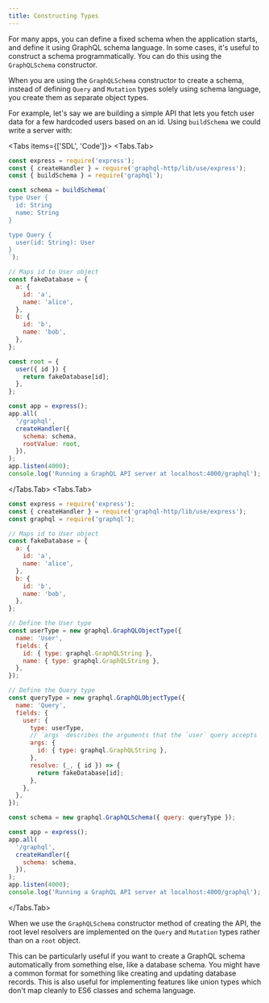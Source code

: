 ```yaml
---
title: Constructing Types
---
```



For many apps, you can define a fixed schema when the application starts, and define it using GraphQL schema language. In some cases, it's useful to construct a schema programmatically. You can do this using the `GraphQLSchema` constructor.

When you are using the `GraphQLSchema` constructor to create a schema, instead of defining `Query` and `Mutation` types solely using schema language, you create them as separate object types.

For example, let's say we are building a simple API that lets you fetch user data for a few hardcoded users based on an id. Using `buildSchema` we could write a server with:

<Tabs items={['SDL', 'Code']}>
  <Tabs.Tab>
```js
const express = require('express');
const { createHandler } = require('graphql-http/lib/use/express');
const { buildSchema } = require('graphql');

const schema = buildSchema(`
type User {
  id: String
  name: String
}

type Query {
  user(id: String): User
}
`);

// Maps id to User object
const fakeDatabase = {
  a: {
    id: 'a',
    name: 'alice',
  },
  b: {
    id: 'b',
    name: 'bob',
  },
};

const root = {
  user({ id }) {
    return fakeDatabase[id];
  },
};

const app = express();
app.all(
  '/graphql',
  createHandler({
    schema: schema,
    rootValue: root,
  }),
);
app.listen(4000);
console.log('Running a GraphQL API server at localhost:4000/graphql');

````
  </Tabs.Tab>
  <Tabs.Tab>
```js
const express = require('express');
const { createHandler } = require('graphql-http/lib/use/express');
const graphql = require('graphql');

// Maps id to User object
const fakeDatabase = {
  a: {
    id: 'a',
    name: 'alice',
  },
  b: {
    id: 'b',
    name: 'bob',
  },
};

// Define the User type
const userType = new graphql.GraphQLObjectType({
  name: 'User',
  fields: {
    id: { type: graphql.GraphQLString },
    name: { type: graphql.GraphQLString },
  },
});

// Define the Query type
const queryType = new graphql.GraphQLObjectType({
  name: 'Query',
  fields: {
    user: {
      type: userType,
      // `args` describes the arguments that the `user` query accepts
      args: {
        id: { type: graphql.GraphQLString },
      },
      resolve: (_, { id }) => {
        return fakeDatabase[id];
      },
    },
  },
});

const schema = new graphql.GraphQLSchema({ query: queryType });

const app = express();
app.all(
  '/graphql',
  createHandler({
    schema: schema,
  }),
);
app.listen(4000);
console.log('Running a GraphQL API server at localhost:4000/graphql');
````

  </Tabs.Tab>
</Tabs>

When we use the `GraphQLSchema` constructor method of creating the API, the root level resolvers are implemented on the `Query` and `Mutation` types rather than on a `root` object.

This can be particularly useful if you want to create a GraphQL schema automatically from something else, like a database schema. You might have a common format for something like creating and updating database records. This is also useful for implementing features like union types which don't map cleanly to ES6 classes and schema language.
